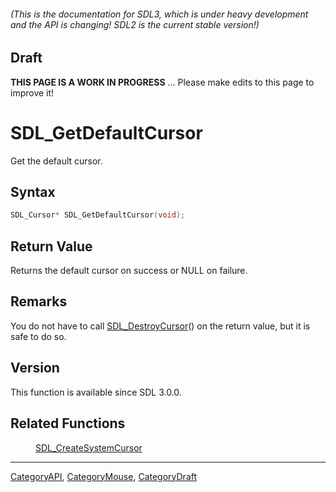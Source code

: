 ====== (This is the documentation for SDL3, which is under heavy development and the API is changing! SDL2 is the current stable version!) ======

== Draft ==

'''THIS PAGE IS A WORK IN PROGRESS''' ... Please make edits to this page to improve it!



<!-- #*^*^*^*^*See https://wiki.libsdl.org/SGFunctions for details on editing this page*^*^*^*^* -->
= SDL_GetDefaultCursor =

Get the default cursor.

== Syntax ==

<syntaxhighlight lang='c'>
SDL_Cursor* SDL_GetDefaultCursor(void);
</syntaxhighlight>

== Return Value ==

Returns the default cursor on success or NULL on failure.

== Remarks ==

You do not have to call [[SDL_DestroyCursor]]() on the return value, but it
is safe to do so.

== Version ==

This function is available since SDL 3.0.0.

== Related Functions ==

:[[SDL_CreateSystemCursor]]

----
[[CategoryAPI]], [[CategoryMouse]], [[CategoryDraft]]
<!-- #See the Style Guide for instructions on editing the footer. -->


